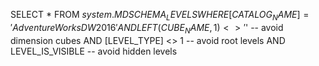 SELECT
   *
FROM
   $system.MDSCHEMA_LEVELS
WHERE
   [CATALOG_NAME] = 'Adventure Works DW 2016'
   AND LEFT(CUBE_NAME, 1) <> '$' -- avoid dimension cubes
   AND [LEVEL_TYPE] <> 1 -- avoid root levels
   AND LEVEL_IS_VISIBLE -- avoid hidden levels